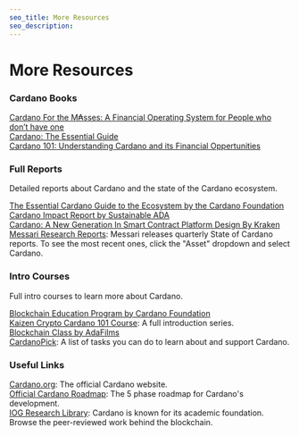 ```yaml
---
seo_title: More Resources
seo_description: 
---
```


# More Resources

### Cardano Books

[Cardano For the M₳sses: A Financial Operating System for People who don’t have one](https://www.amazon.com/dp/B0B912X5G6)  
[Cardano: The Essential Guide](https://www.amazon.com/dp/B0B1DSTS3X)  
[Cardano 101: Understanding Cardano and its Financial Oppertunities](https://www.amazon.com/dp/B0C524H491)  

### Full Reports
Detailed reports about Cardano and the state of the Cardano ecosystem.  

[The Essential Cardano Guide to the Ecosystem by the Cardano Foundation](https://landing.essentialcardano.io/guide-to-the-ecosystem)  
[Cardano Impact Report by Sustainable ADA](https://sustainableada.com/cardano-impact-report/)  
[Cardano: A New Generation In Smart Contract Platform Design By Kraken](https://blog.kraken.com/crypto-education/kraken-intelligence/cardano-a-new-generation-in-smart-contract-platform-design)  
[Messari Research Reports](https://messari.io/research/research-and-protocols?tag=All-Tags): Messari releases quarterly State of Cardano reports. To see the most recent ones, click the "Asset" dropdown and select Cardano. 

### Intro Courses
Full intro courses to learn more about Cardano.  

[Blockchain Education Program by Cardano Foundation](https://academy.cardanofoundation.org/)  
[Kaizen Crypto Cardano 101 Course](https://www.youtube.com/playlist?list=PLrbMFdXZnzoAwfxIVo-SQ_qEBCqbwuU6o): A full introduction series.  
[Blockchain Class by AdaFilms](https://www.adafilms.art/blockchain-class)  
[CardanoPick](https://cardanopick.com/): A list of tasks you can do to learn about and support Cardano.  

### Useful Links
[Cardano.org](https://cardano.org/): The official Cardano website.  
[Official Cardano Roadmap](https://roadmap.cardano.org/en/): The 5 phase roadmap for Cardano's development.  
[IOG Research Library](https://iohk.io/en/research/library/): Cardano is known for its academic foundation. Browse the peer-reviewed work behind the blockchain.  
